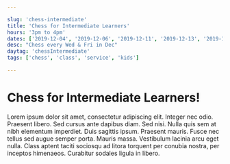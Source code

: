 ```yaml
---

slug: 'chess-intermediate'
title: 'Chess for Intermediate Learners'
hours: '3pm to 4pm'
dates: ['2019-12-04', '2019-12-06', '2019-12-11', '2019-12-13', '2019-12-18', '2019-12-20', '2019-12-25', '2019-12-27']
desc: "Chess every Wed & Fri in Dec"
daytag: 'chessIntermediate'
tags: ['chess', 'class', 'service', 'kids']

---
```


# Chess for Intermediate Learners!

Lorem ipsum dolor sit amet, consectetur adipiscing elit. Integer nec odio. Praesent libero. Sed cursus ante dapibus diam. Sed nisi. Nulla quis sem at nibh elementum imperdiet. Duis sagittis ipsum. Praesent mauris. Fusce nec tellus sed augue semper porta. Mauris massa. Vestibulum lacinia arcu eget nulla. Class aptent taciti sociosqu ad litora torquent per conubia nostra, per inceptos himenaeos. Curabitur sodales ligula in libero. 
